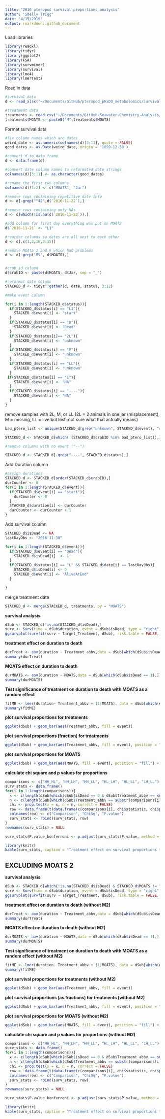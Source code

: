 ```yaml
---
title: "2016 pteropod survival proportions analysis"
author: "Shelly Trigg"
date: "4/15/2019"
output: rmarkdown::github_document
---
```


Load libraries
```r
library(readxl)
library(tidyr)
library(ggplot2)
library(FSA)
library(survminer)
library(survival)
library(lme4)
library(lmerTest)
```

Read in data
```r
#survival data
d <- read_xlsx("~/Documents/GitHub/pteropod_pHxDO_metabolomics/survival/pteropod_pHxDO2016_masterdatasheet.xlsx", sheet = "sample IDs living", skip = 2)

#treatment data
treatments <- read.csv("~/Documents/GitHub/Seawater-Chemistry-Analysis/2016-17_PteropodExp_WaterChem/PteropodWaterChem/Treatments.csv", stringsAsFactors = FALSE)
treatments$MOATS <- paste0("M",treatments$MOATS)
```

Format survival data
```r
#fix column names which are dates
weird_date <- as.numeric(colnames(d)[3:11], quote = FALSE)
good_dates <- as.Date(weird_date, origin = '1899-12-30')

#convert d to data frame
d <- data.frame(d)

#convert date column names to reformated date strings
colnames(d)[3:11] <- as.character(good_dates)

#rename the first two columns
colnames(d)[1:2] <- c("MOATS", "Jar")

#remove rows containing repetitive date info
d <- d[-grep("^42",d$`2016-11-22`),]

#remove rows containing only NAs
d <- d[which(!is.na(d$`2016-11-22`)),]

#add column for first day everything was put on MOATS
d$`2016-11-21` <- "L1"

#reorder columns so dates are all next to each other
d <- d[,c(1,2,16,3:15)]

#remove MOATS 2 and 9 which had problems
d <- d[-grep("M9", d$MOATS),]


#crab_id column
d$crabID <- paste(d$MOATS, d$Jar, sep = "_")

#reformat date column
STACKED_d <- tidyr::gather(d, date, status, 3:12)

#make event column

for(i in 1:length(STACKED_d$status)){
  if(STACKED_d$status[i] == "L1"){
    STACKED_d$event[i] <- "start"
  }
  if(STACKED_d$status[i] == "D"){
    STACKED_d$event[i] <- "Dead"
  }
  if(STACKED_d$status[i]== "2L"){
    STACKED_d$event[i] <- "unknown"
  }
  if(STACKED_d$status[i] == "M"){
    STACKED_d$event[i] <- "unknown"
  }
  if(STACKED_d$status[i] == "LL"){
    STACKED_d$event[i] <- "unknown"
  }
 if(STACKED_d$status[i] == "L"){
    STACKED_d$event[i] <- "NA"
  }
  if(STACKED_d$status[i] == "----"){
    STACKED_d$event[i] <- "NA"
  }
}
```


remove samples with 2L, M, or LL (2L = 2 animals in one jar (misplacement), M = missing, LL = live but lost..not sure what that actually means)
```r
bad_ptero_list <- unique(STACKED_d[grep("unknown", STACKED_d$event), "crabID"])

STACKED_d <- STACKED_d[which(!(STACKED_d$crabID %in% bad_ptero_list)),]

#remove columns with no event ("--")

STACKED_d <- STACKED_d[-grep("----", STACKED_d$status),]
```

Add Duration column
```r
#assign durations
STACKED_d <- STACKED_d[order(STACKED_d$crabID),]
durCounter <- 0
for(i in 1:length(STACKED_d$event)){
  if(STACKED_d$event[i] == "start"){
    durCounter <- 0
  }
  STACKED_d$duration[i] <- durCounter
  durCounter <- durCounter + 1
}

```

Add survival column
```r
STACKED_d$isDead <- NA
lastDayObs <- "2016-11-30"

for(i in 1:length(STACKED_d$event)){
  if(STACKED_d$event[i] == "Dead"){
    STACKED_d$isDead[i]  <- 1
  }
  if(STACKED_d$status[i] == "L" && STACKED_d$date[i] == lastDayObs){
    STACKED_d$isDead[i] <- 0
    STACKED_d$event[i] <- "AliveAtEnd"
  }

}


```

merge treatment data
```r

STACKED_d <- merge(STACKED_d, treatments, by = "MOATS")
```

**survival analysis**
```r
dSub <- STACKED_d[!is.na(STACKED_d$isDead),]
surv <- Surv(time = dSub$duration, event = dSub$isDead, type = "right")
ggsurvplot(survfit(surv ~ Target_Treatment, dSub), risk.table = FALSE, pval = FALSE, conf.int = FALSE,font.main = 16, font.x =  16, font.y = 16, font.tickslab = 16, font.legend = 10, break.time.by = 1,legend = c(0.4, 0.4), legend.title = "Treatment", title = "pHxDO effect on survival", xlab = "Time (Days)", xlim = c(0,9), ylim = c(0.3,1)) 

```


**treatment effect on duration to death**
```r
durTreat <- aov(duration ~ Treatment_abbv,data = dSub[which(dSub$isDead == 1),])
summary(durTreat)
```

**MOATS effect on duration to death**
```r
durMOATS <- aov(duration ~ MOATS,data = dSub[which(dSub$isDead == 1),])
summary(durMOATS)
```

**Test significance of treatment on duration to death with MOATS as a random effect**
```r
fitME <- lmer(duration~ Treatment_abbv + (1|MOATS), data = dSub[which(dSub$isDead == 1),])
summary(fitME)
```


**plot survival proportions for treatments**
```r
ggplot(dSub) + geom_bar(aes(Treatment_abbv, fill = event))
```

**plot survival proportions (fraction) for treatments**
```r
ggplot(dSub) + geom_bar(aes(Treatment_abbv, fill = event), position = "fill")
```


**plot survival proportions for MOATS**
```r
ggplot(dSub) + geom_bar(aes(MOATS, fill = event), position = "fill") + facet_wrap(~Treatment_abbv)
```

**calculate chi square and p values for proportions**
```r
comparisons <- c("HH_HL", "HH_LH", "HH_LL", "HL_LH", "HL_LL", "LH_LL")
surv_stats <- data.frame()
for(i in 1:length(comparisons)){
  x <- c(length(dSub[which(dSub$isDead == 0 & dSub$Treatment_abbv == substr(comparisons[i], 1,2)),"isDead"]), length(dSub[which(dSub$isDead == 0 & dSub$Treatment_abbv == substr(comparisons[i], 4,5)),"isDead"]))
  n <- c(length(dSub[which(dSub$Treatment_abbv == substr(comparisons[i], 1,2)),"isDead"]), length(dSub[which(dSub$Treatment_abbv == substr(comparisons[i], 4,5)),"isDead"]))
  chi <- prop.test(x = x, n = n, correct = FALSE)
  row <- data.frame(t(data.frame(c(comparisons[i], chi$statistic, chi$p.value))))
  colnames(row) <- c("Comparison", "ChiSq", "P.value")
  surv_stats <- rbind(surv_stats, row)
}
rownames(surv_stats) = NULL

surv_stats$P.value_bonferroni <- p.adjust(surv_stats$P.value, method = "bonferroni")

library(knitr)
kable(surv_stats, caption = "Treatment effect on survival proportions test table")
```

## EXCLUDING MOATS 2

**survival analysis**
```r
dSub <- STACKED_d[which(!is.na(STACKED_d$isDead) & STACKED_d$MOATS != "M2"),]
surv <- Surv(time = dSub$duration, event = dSub$isDead, type = "right")
ggsurvplot(survfit(surv ~ Target_Treatment, dSub), risk.table = FALSE, pval = FALSE, conf.int = FALSE,font.main = 16, font.x =  16, font.y = 16, font.tickslab = 16, font.legend = 10, break.time.by = 1,legend = c(0.4, 0.4), legend.title = "Treatment", title = "pHxDO effect on survival", xlab = "Time (Days)", xlim = c(0,9), ylim = c(0.3,1)) 
```


**treatment effect on duration to death (without M2)**
```r
durTreat <- aov(duration ~ Treatment_abbv,data = dSub[which(dSub$isDead == 1),])
summary(durTreat)
```

**MOATS effect on duration to death (without M2)**
```r
durMOATS <- aov(duration ~ MOATS,data = dSub[which(dSub$isDead == 1),])
summary(durMOATS)
```

**Test significance of treatment on duration to death with MOATS as a random effect (without M2)**
```r
fitME <- lmer(duration~ Treatment_abbv + (1|MOATS), data = dSub[which(dSub$isDead == 1),])
summary(fitME)
```


**plot survival proportions for treatments (without M2)**
```r
ggplot(dSub) + geom_bar(aes(Treatment_abbv, fill = event))
```

**plot survival proportions (as fractions) for treatments (without M2)**
```r
ggplot(dSub) + geom_bar(aes(Treatment_abbv, fill = event), position = "fill")
```


**plot survival proportions for MOATS (without M2)**
```r
ggplot(dSub) + geom_bar(aes(MOATS, fill = event), position = "fill") + facet_wrap(~Treatment_abbv)
```

**calculate chi square and p values for proportions (without M2)**
```r
comparisons <- c("HH_HL", "HH_LH", "HH_LL", "HL_LH", "HL_LL", "LH_LL")
surv_stats <- data.frame()
for(i in 1:length(comparisons)){
  x <- c(length(dSub[which(dSub$isDead == 0 & dSub$Treatment_abbv == substr(comparisons[i], 1,2)),"isDead"]), length(dSub[which(dSub$isDead == 0 & dSub$Treatment_abbv == substr(comparisons[i], 4,5)),"isDead"]))
  n <- c(length(dSub[which(dSub$Treatment_abbv == substr(comparisons[i], 1,2)),"isDead"]), length(dSub[which(dSub$Treatment_abbv == substr(comparisons[i], 4,5)),"isDead"]))
  chi <- prop.test(x = x, n = n, correct = FALSE)
  row <- data.frame(t(data.frame(c(comparisons[i], chi$statistic, chi$p.value))))
  colnames(row) <- c("Comparison", "ChiSq", "P.value")
  surv_stats <- rbind(surv_stats, row)
}
rownames(surv_stats) = NULL

surv_stats$P.value_bonferroni <- p.adjust(surv_stats$P.value, method = "bonferroni")

library(knitr)
kable(surv_stats, caption = "Treatment effect on survival proportions test table (without M2)")
```
